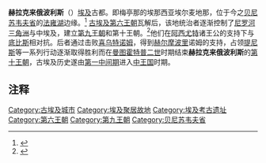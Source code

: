 {{Coord|29|5|8|N|30|56|4|E|display=title}}
{{Infobox settlement
|name          =赫拉克来俄波利斯
|other_name             =赫拉克利奥坡里
|pushpin_map            = Egypt<!-- the name of a location map as per http://en.wikipedia.org/wiki/Template:Location_map -->
|pushpin_label_position =bottom
|pushpin_mapsize        =300
|pushpin_map_caption    =地理地图
|coordinates_region     = EG
|subdivision_type       = 国家
|subdivision_name       = {{flag|Egypt}}
|subdivision_type1      = 区域 
|subdivision_name1      = [[贝尼苏韦夫省|贝尼苏韦夫省]]
|unit_pref                =Imperial <!--Enter: Imperial, if Imperial (metric) is desired-->
|population_blank1_title        =Ethnicities
|timezone               =
|utc_offset             = 
|timezone_DST           = 
|latd=29|latm=5|lats=8|latNS=N
|longd=30|longm=56|longs=4|longEW=E
}} 

'''赫拉克来俄波利斯'''（{{lang-en|Heracleopolis Magna}}）[[埃及|埃及]]古都。即梅亭那的埃那西亚埃尔麦地那，位于今之[[贝尼苏韦夫省|贝尼苏韦夫省]]的[[法雍湖|法雍湖]]边缘。<ref name="An Introduction to the Archaeology of Ancient Egypt">{{Cite book|title = ''An Introduction to the Archaeology of Ancient Egypt'', 2008|publisher = Blackwell Publishing|location = Oxford|year = 2008}}</ref> [[古埃及|古埃及]][[第六王朝|第六王朝]]瓦解后，该地统治者逐渐控制了[[尼罗河|尼罗河]][[三角洲|三角洲]]与中埃及，建立[[第九王朝|第九王朝]]和第十王朝。<ref name="The Princeton Dictionary of Ancient Egypt">{{Cite book|title = ''The Princeton Dictionary of Ancient Egypt'', 2008.|publisher = Princeton University Press|location = Princeton|year = 2008}}</ref>他们在[[阿西尤特|阿西尤特]]诸王公的支持下与[[底比斯_(埃及)|底比斯]]相对抗。后者通过击败[[喜乌特|喜乌特]][[诺姆|诺姆]]，得到[[赫尔摩波里|赫尔摩波里]]诺姆的支持，占领[[提尼斯|提尼斯]]等一系列行动逐渐取得胜利而在[[曼图霍特普二世|曼图霍特普二世]]时期结束'''赫拉克来俄波利斯'''的[[第十王朝|第十王朝]]，古埃及历史遂由[[第一中间期|第一中间期]]进入[[中王国|中王国]]时期。

==注释==
{{reflist}}

[[Category:古埃及城市|Category:古埃及城市]]
[[Category:埃及聚居故地|Category:埃及聚居故地]]
[[Category:埃及考古遗址|Category:埃及考古遗址]]
[[Category:第六王朝|Category:第六王朝]]
[[Category:第九王朝|Category:第九王朝]]
[[Category:贝尼苏韦夫省|Category:贝尼苏韦夫省]]